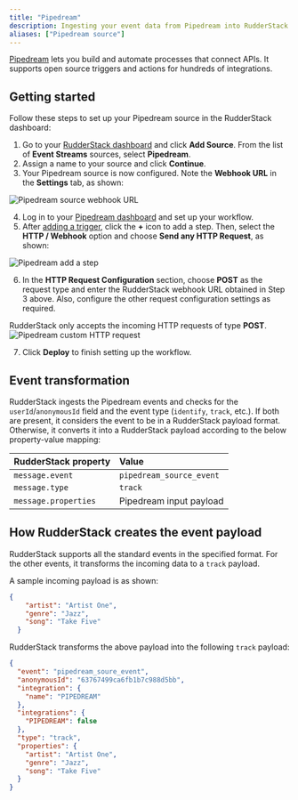 ```yaml
---
title: "Pipedream"
description: Ingesting your event data from Pipedream into RudderStack.
aliases: ["Pipedream source"]
---
```


[Pipedream](https://pipedream.com/) lets you build and automate processes that connect APIs. It supports open source triggers and actions for hundreds of integrations.

## Getting started

Follow these steps to set up your Pipedream source in the RudderStack dashboard:

1. Go to your [RudderStack dashboard](https://app.rudderstack.com/) and click **Add Source**. From the list of **Event Streams** sources, select **Pipedream**.
2. Assign a name to your source and click **Continue**.
3. Your Pipedream source is now configured. Note the **Webhook URL** in the **Settings** tab, as shown:

<img src="../../../assets/event-stream-sources/pipedream-webhook.png" alt="Pipedream source webhook URL" />

4. Log in to your [Pipedream dashboard](https://pipedream.com/workflows/) and set up your workflow.
5. After <a href="https://pipedream.com/new?tutorial=1">adding a trigger</a>, click the **+** icon to add a step. Then, select the **HTTP / Webhook** option and choose **Send any HTTP Request**, as shown:

<img src="../../../assets/event-stream-sources/pipedream-http-webhook.png" alt="Pipedream add a step" />

6. In the **HTTP Request Configuration** section, choose **POST** as the request type and enter the RudderStack webhook URL obtained in Step 3 above. Also, configure the other request configuration settings as required.

<div class="warningBlock">
RudderStack only accepts the incoming HTTP requests of type <strong>POST</strong>.
</div>

<img src="../../../assets/event-stream-sources/pipedream-custom-http-request.png" alt="Pipedream custom HTTP request" />

7. Click **Deploy** to finish setting up the workflow.

## Event transformation

RudderStack ingests the Pipedream events and checks for the `userId`/`anonymousId` field and the event type (`identify`, `track`, etc.). If both are present, it considers the event to be in a RudderStack payload format. Otherwise, it converts it into a RudderStack payload according to the below property-value mapping:

| RudderStack property  | Value | 
| :------------------ | :------------- |
| `message.event`  | `pipedream_source_event`    | 
|  `message.type`   |  `track`       | 
| `message.properties`     | Pipedream input payload |

## How RudderStack creates the event payload

RudderStack supports all the <Link to="/event-spec/standard-events/">standard events</Link> in the specified format. For the other events, it transforms the incoming data to a <Link to="/event-spec/standard-events/track/">`track`</Link> payload.

A sample incoming payload is as shown:

```json
{
    "artist": "Artist One",
    "genre": "Jazz",
    "song": "Take Five"
  }
```

RudderStack transforms the above payload into the following `track` payload: 

```json
{
  "event": "pipedream_soure_event",
  "anonymousId": "63767499ca6fb1b7c988d5bb",
  "integration": {
    "name": "PIPEDREAM"
  },
  "integrations": {
    "PIPEDREAM": false
  },
  "type": "track",
  "properties": {
    "artist": "Artist One",
    "genre": "Jazz",
    "song": "Take Five"
  }
}
```

<br />